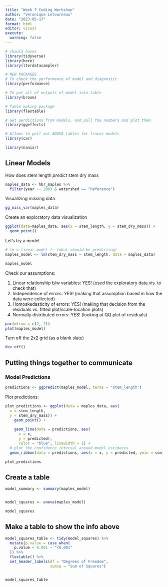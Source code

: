 ```yaml
---
title: "Week 7 Coding Workshop"
author: "Veronique Letourneau"
date: "2023-05-17"
format: html
editor: visual
execute: 
  warning: false
---
```


```r

# should haves
library(tidyverse)
library(here)
library(lterdatasampler)

# NEW PACKAGES
# To check the performance of model and diagnostic
library(performance)

# To put all of outputs of model into table
library(broom)

# Table making package 
library(flextable)

# Get perdictions from models, and pull the numbers and plot them 
library(ggeffects)

# Allows to pull out ANOVA tables for linear models 
library(car)

library(naniar)
```

## Linear Models

How does stem length *predict* stem dry mass

```r

maples_data <- hbr_maples %>% 
  filter(year -- 2003 & watershed == "Reference")
```

Visualizing missing data

```r
gg_miss_var(maples_data)
```

Create an exploratory data visualization

```r
ggplot(data=maples_data, aes(x = stem_length, y = stem_dry_mass)) + 
  geom_point()
```

Let's try a model

```r
# lm = linear model (~ (what should be predicting)
maples_model <- lm(stem_dry_mass ~ stem_length, data = maples_data)

maples_model
```

Check our assumptions:

1.  Linear relationship b/w variables: YES! (used the exploratory data vis. to check that)
2.  Independence of errors: YES! (making that assumption based in how the data were collected)
3.  Homoskedasticity of errors: YES! (making that decision from the residuals vs. fitted plot/scale-location plots)
4.  Normally distributed errors: YES! (looking at QQ plot of residuals)

```r
par(mfrow = c(2, 2)) 
plot(maples_model)
```

Turn off the 2x2 grid (as a blank slate)

```r
dev.off()
```

## Putting things together to communicate

### Model Predictions

```r
predictions <- ggpredict(maples_model, terms = "stem_length")
```

Plot predictions:

```r
plot_predictions <- ggplot(data = maples_data, aes(
  x = stem_length, 
  y = stem_dry_mass)) +
    geom_point() +
  
    geom_line(data = predictions, aes(
      x = x, 
      y = predicted), 
      color = "blue", linewidth = 1) +
  # plot the confidence interval around model estimates
  geom_ribbon(data = predictions, aes(x = x, y = predicted, ymin = conf.low, ymax = conf.high), alpha = 0.2)

plot_predictions
```

## Create a table

```r
model_summary <- summary(maples_model)


model_squares <- anova(maples_model)

model_squares
```

## Make a table to show the info above

```r
model_squares_table <- tidy(model_squares) %>% 
  mutate(p.value = case_when(
    p.value < 0.001 ~ "<0.001"
  )) %>% 
  flextable() %>% 
  set_header_labels(df = "Degrees of Freedom",
                    sumsq = "Sum of Squares")  


model_squares_table
```
